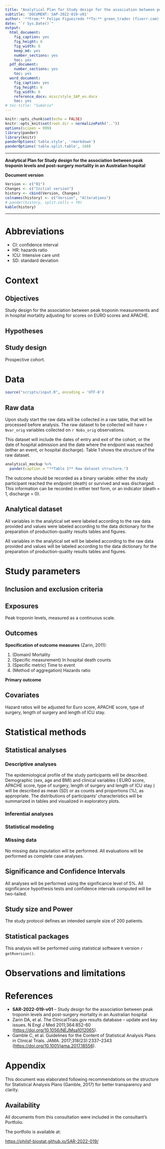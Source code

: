 ```yaml
---
title: "Analytical Plan for Study design for the association between peak troponin levels and post-surgery mortality in an Australian hospital"
subtitle: 'DOCUMENT: SAP-2022-019-v01'
author: '**From:** Felipe Figueiredo **To:** green_trader (fiverr.com)'
date: "`r Sys.Date()`"
output:
  html_document:
    fig_caption: yes
    fig_height: 6
    fig_width: 6
    keep_md: yes
    number_sections: yes
    toc: yes
  pdf_document:
    number_sections: yes
    toc: yes
  word_document:
    fig_caption: yes
    fig_height: 6
    fig_width: 6
    reference_docx: misc/style_SAP_en.docx
    toc: yes
# toc-title: "Sumário"
---
```


```r
knitr::opts_chunk$set(echo = FALSE)
knitr::opts_knit$set(root.dir = normalizePath(".."))
options(scipen = 999)
library(pander)
library(knitr)
panderOptions('table.style', 'rmarkdown')
panderOptions('table.split.table', 160)
```

---

\newpage

**Analytical Plan for Study design for the association between peak troponin levels and post-surgery mortality in an Australian hospital**

**Document version**

```r
Version <- c("01")
Changes <- c("Initial version")
history <- cbind(Version, Changes)
colnames(history) <- c("Version", "Alterations")
# pander(history, split.cells = 70)
kable(history)
```

---

# Abbreviations

- CI: confidence interval
- HR: hazards ratio
- ICU: Intensive care unit
- SD: standard deviation

# Context

## Objectives

Study design for the association between peak troponin measurements and in hospital mortality adjusting for scores on EURO scores and APACHE.

## Hypotheses

## Study design

Prospective cohort.

# Data

```r
source("scripts/input.R", encoding = 'UTF-8')
```

## Raw data

Upon study start the raw data will be collected in a raw table, that will be processed before analysis.
The raw dataset to be collected will have
`r Nvar_orig`
variables collected on
`r Nobs_orig`
observations.

This dataset will include the dates of entry and exit of the cohort, or the date of hospital admission and the date where the endpoint was reached (either an event, or hospital discharge).
Table 1 shows the structure of the raw dataset.

```r
analytical_mockup %>%
  pander(caption = "**Table 1** Raw dataset structure.")
```

The outcome should be recorded as a binary variable: either the study participant reached the endpoint (death) or survived and was discharged.
This information can be recorded in either text form, or an indicator (death = 1, discharge = 0).

## Analytical dataset

All variables in the analytical set were labeled according to the raw data provided and values were labeled according to the data dictionary for the preparation of production-quality results tables and figures.

<!-- After the cleaning process -->
<!-- `r Nvar_final` -->
<!-- variables were included in the analysis -->
<!-- with -->
<!-- `r Nobs_final` -->
<!-- observations. -->
<!-- After the cleaning process -->
<!-- `r Nvar_final` -->
<!-- variables were included in the analysis. -->

All variables in the analytical set will be labeled according to the raw data provided and values will be labeled according to the data dictionary for the preparation of production-quality results tables and figures.

# Study parameters

## Inclusion and exclusion criteria

## Exposures

Peak troponin levels, measured as a continuous scale.

## Outcomes

**Specification of outcome measures** (Zarin, 2011):

1. (Domain) Mortality
2. (Specific measurement) In hospital death counts
3. (Specific metric) Time to event
4. (Method of aggregation) Hazards ratio

**Primary outcome**

## Covariates

Hazard ratios will be adjusted for Euro score, APACHE score, type of surgery, length of surgery and length of ICU stay.

# Statistical methods

## Statistical analyses

### Descriptive analyses

The epidemiological profile of the study participants will be described.
Demographic
(sex, age and BMI)
and clinical variables
( EURO score, APACHE score, type of surgery, length of surgery and length of ICU stay )
will be described as
mean (SD)
<!-- median (IQR) -->
or as counts and proportions (%), as appropriate.
The distributions of participants' characteristics will be summarized in tables and visualized in exploratory plots.

### Inferential analyses

<!-- All comparisons between groups will be performed as univariate analyses. -->
<!-- Continuous variables will be compared between groups with the -->
<!-- independent t test with Welch correction. -->
<!-- paired t test. -->
<!-- Wilcoxon test. -->
<!-- Differences in distribution of categorical variables will be assessed with the -->
<!-- Fisher exact test. -->
<!-- chi-square test. -->
<!-- McNemar test. -->

<!-- All inferential analyses will be performed in the statistical models (described in the next section). -->

### Statistical modeling

### Missing data

No missing data imputation will be performed.
All evaluations will be performed as complete case analyses.

## Significance and Confidence Intervals

All analyses will be performed using the significance level of 5%.
All significance hypothesis tests and confidence intervals computed will be
two-tailed.
<!-- left-tailed. -->
<!-- right-tailed. -->

## Study size and Power

The study protocol defines an intended sample size of 200 patients.

## Statistical packages

This analysis will be performed using statistical software `R` version `r getRversion()`.

# Observations and limitations

# References

- **SAR-2022-019-v01** -- Study design for the association between peak troponin levels and post-surgery mortality in an Australian hospital
<!-- - Cohen, J. (1988). Statistical power analysis for the behavioral sciences (2nd Ed.). New York: Routledge. -->
- Zarin DA, et al. The ClinicalTrials.gov results database -- update and key issues. N Engl J Med 2011;364:852-60 (<https://doi.org/10.1056/NEJMsa1012065>).
- Gamble C, et al. Guidelines for the Content of Statistical Analysis Plans in Clinical Trials. JAMA. 2017;318(23):2337–2343 (<https://doi.org/10.1001/jama.2017.18556>).

# Appendix

This document was elaborated following recommendations on the structure for Statistical Analysis Plans (Gamble, 2017) for better transparency and clarity.

## Availability

All documents from this consultation were included in the consultant's Portfolio.

<!-- The client has requested that this analysis be kept confidential until a future date, determined by the client. -->
<!-- All documents from this consultation are therefore not published online and only the title and year of the analysis will be included in the consultant's Portfolio. -->
<!-- After the agreed date is reached, the documents will be released. -->

<!-- The client has requested that this analysis be kept confidential. -->
<!-- All documents from this consultation are therefore not published online and only the title and year of the analysis will be included in the consultant's Portfolio. -->

The portfolio is available at:

<https://philsf-biostat.github.io/SAR-2022-019/>
